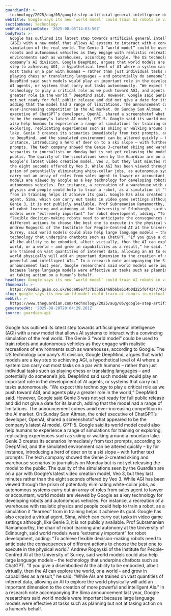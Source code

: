 ```yaml
---
guardianId: >-
  technology/2025/aug/05/google-step-artificial-general-intelligence-deepmind-agi
webTitle: Google says its new ‘world model’ could train AI robots in virtual warehouses
sectionName: Technology
webPublicationDate: '2025-08-05T14:03:56Z'
bodyText: >-
  Google has outlined its latest step towards artificial general intelligence
  (AGI) with a new model that allows AI systems to interact with a convincing
  simulation of the real world. The Genie 3 “world model” could be used to train
  robots and autonomous vehicles as they engage with realistic recreations of
  environments such as warehouses, according to Google. The US technology
  company’s AI division, Google DeepMind, argues that world models are a key
  step to achieving AGI, a hypothetical level of AI where a system can carry out
  most tasks on a par with humans – rather than just individual tasks such as
  playing chess or translating languages – and potentially do someone’s job.
  DeepMind said such models would play an important role in the development of
  AI agents, or systems that carry out tasks autonomously. “We expect this
  technology to play a critical role as we push toward AGI, and agents play a
  greater role in the world,” DeepMind said. However, Google said Genie 3 was
  not yet ready for full public release and did not give a date for its launch,
  adding that the model had a range of limitations. The announcement comes amid
  ever-increasing competition in the AI market. On Sunday Sam Altman, the chief
  executive of ChatGPT’s developer, OpenAI, shared a screenshotof what appeared
  to be the company’s latest AI model, GPT-5. Google said its world model could
  also help humans to experience a range of simulations for training or
  exploring, replicating experiences such as skiing or walking around a mountain
  lake. Genie 3 creates its scenarios immediately from text prompts, according
  to DeepMind, and the simulated environment can be altered quickly – by for
  instance, introducing a herd of deer on to a ski slope – with further text
  prompts. The tech company showed the Genie 3-created skiing and warehouse
  scenarios to journalists on Monday but is not yet releasing the model to the
  public. The quality of the simulations seen by the Guardian are on a par with
  Google’s latest video creation model, Veo 3, but they last minutes rather than
  the eight seconds offered by Veo 3. While AGI has been viewed through the
  prism of potentially eliminating white-collar jobs, as autonomous systems
  carry out an array of roles from sales agent to lawyer or accountant, world
  models are viewed by Google as a key technology for developing robots and
  autonomous vehicles. For instance, a recreation of a warehouse with realistic
  physics and people could help to train a robot, as a simulation it “learned”
  from in training helps it achieve its goal. Google has also created a virtual
  agent, Sima, which can carry out tasks in video game settings although, like
  Genie 3, it is not publicly available. Prof Subramanian Ramamoorthy, the chair
  of robot learning and autonomy at the University of Edinburgh, said world
  models were “extremely important” for robot development, adding: “To achieve
  flexible decision-making robots need to anticipate the consequences of
  different actions to choose the best one to execute in the physical world.”
  Andrew Rogoyski of the Institute for People-Centred AI at the University of
  Surrey, said world models could also help large language models – the
  technology that underpins chatbots such as ChatGPT. “If you give a disembodied
  AI the ability to be embodied, albeit virtually, then the AI can explore the
  world, or a world – and grow in capabilities as a result,” he said. “While AIs
  are trained on vast quantities of internet data, allowing an AI to explore the
  world physically will add an important dimension to the creation of more
  powerful and intelligent AIs.” In a research note accompanying the Sima
  announcement last year, Google researchers said world models were important
  because large language models were effective at tasks such as planning but not
  at taking action on a human’s behalf.
headline: Google says its new ‘world model’ could train AI robots in virtual warehouses
thumbnail: >-
  https://media.guim.co.uk/6dce85e7f37b35a51468b6be514b0d225f6f4347/459_5_1845_1476/500.jpg
slug: google-says-its-new-world-model-could-train-ai-robots-in-virtual-warehouses
webUrl: >-
  https://www.theguardian.com/technology/2025/aug/05/google-step-artificial-general-intelligence-deepmind-agi
generatedAt: '2025-08-28T20:04:29.261Z'
source: guardian-api
---
```

Google has outlined its latest step towards artificial general intelligence (AGI) with a new model that allows AI systems to interact with a convincing simulation of the real world. The Genie 3 “world model” could be used to train robots and autonomous vehicles as they engage with realistic recreations of environments such as warehouses, according to Google. The US technology company’s AI division, Google DeepMind, argues that world models are a key step to achieving AGI, a hypothetical level of AI where a system can carry out most tasks on a par with humans – rather than just individual tasks such as playing chess or translating languages – and potentially do someone’s job. DeepMind said such models would play an important role in the development of AI agents, or systems that carry out tasks autonomously. “We expect this technology to play a critical role as we push toward AGI, and agents play a greater role in the world,” DeepMind said. However, Google said Genie 3 was not yet ready for full public release and did not give a date for its launch, adding that the model had a range of limitations. The announcement comes amid ever-increasing competition in the AI market. On Sunday Sam Altman, the chief executive of ChatGPT’s developer, OpenAI, shared a screenshotof what appeared to be the company’s latest AI model, GPT-5. Google said its world model could also help humans to experience a range of simulations for training or exploring, replicating experiences such as skiing or walking around a mountain lake. Genie 3 creates its scenarios immediately from text prompts, according to DeepMind, and the simulated environment can be altered quickly – by for instance, introducing a herd of deer on to a ski slope – with further text prompts. The tech company showed the Genie 3-created skiing and warehouse scenarios to journalists on Monday but is not yet releasing the model to the public. The quality of the simulations seen by the Guardian are on a par with Google’s latest video creation model, Veo 3, but they last minutes rather than the eight seconds offered by Veo 3. While AGI has been viewed through the prism of potentially eliminating white-collar jobs, as autonomous systems carry out an array of roles from sales agent to lawyer or accountant, world models are viewed by Google as a key technology for developing robots and autonomous vehicles. For instance, a recreation of a warehouse with realistic physics and people could help to train a robot, as a simulation it “learned” from in training helps it achieve its goal. Google has also created a virtual agent, Sima, which can carry out tasks in video game settings although, like Genie 3, it is not publicly available. Prof Subramanian Ramamoorthy, the chair of robot learning and autonomy at the University of Edinburgh, said world models were “extremely important” for robot development, adding: “To achieve flexible decision-making robots need to anticipate the consequences of different actions to choose the best one to execute in the physical world.” Andrew Rogoyski of the Institute for People-Centred AI at the University of Surrey, said world models could also help large language models – the technology that underpins chatbots such as ChatGPT. “If you give a disembodied AI the ability to be embodied, albeit virtually, then the AI can explore the world, or a world – and grow in capabilities as a result,” he said. “While AIs are trained on vast quantities of internet data, allowing an AI to explore the world physically will add an important dimension to the creation of more powerful and intelligent AIs.” In a research note accompanying the Sima announcement last year, Google researchers said world models were important because large language models were effective at tasks such as planning but not at taking action on a human’s behalf.
